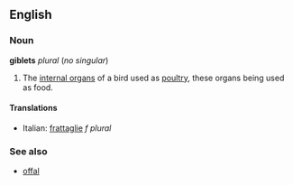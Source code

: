 ==English==
===Noun===
'''giblets''' ''plural'' (''no singular'')

#The [[internal organ]]s of a bird used as [[poultry]], these organs being used as food.

====Translations====
*Italian: [[frattaglie]] ''f plural''

===See also===
*[[offal]]